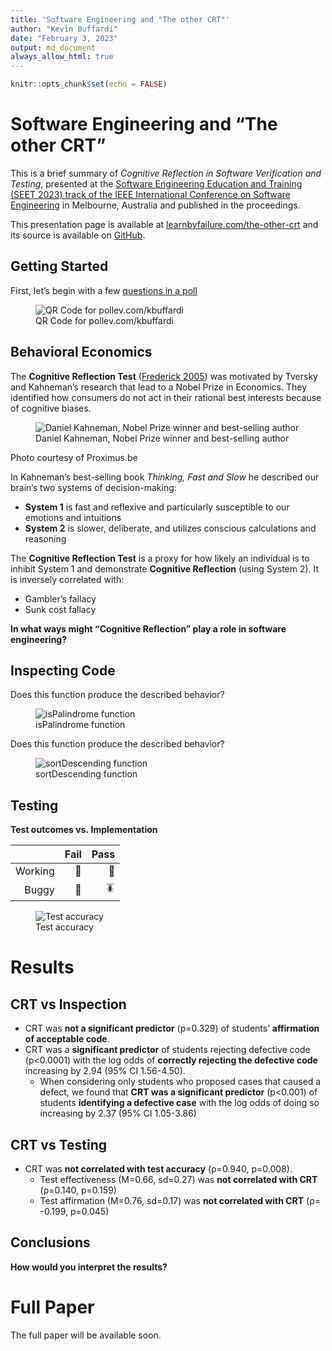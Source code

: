 ```yaml
---
title: 'Software Engineering and "The other CRT"'
author: "Kevin Buffardi"
date: "February 3, 2023"
output: md_document
always_allow_html: true
---
```


```r
knitr::opts_chunk$set(echo = FALSE)
```
        
# Software Engineering and "The other CRT"

This is a brief summary of *Cognitive Reflection in Software Verification and Testing*, presented at the [Software Engineering Education and Training (SEET 2023) track of the IEEE International Conference on Software Engineering](https://conf.researchr.org/track/icse-2023/icse-2023-SEET) in Melbourne, Australia and published in the proceedings.

This presentation page is available at [learnbyfailure.com/the-other-crt](https://learnbyfailure.com/the-other-crt/) and its source is available on [GitHub](https://github.com/kbuffardi/the-other-crt/).

## Getting Started

First, let's begin with a few [questions in a poll](https://pollev.com/kbuffardi)

![QR Code for pollev.com/kbuffardi](qr-polleverywhere.png)

## Behavioral Economics

The **Cognitive Reflection Test** ([Frederick 2005](https://doi.org/10.1257%2F089533005775196732)) was motivated by Tversky and Kahneman's research that lead to a Nobel Prize in Economics. They identified how consumers do not act in their rational best interests because of cognitive biases.

![Daniel Kahneman, Nobel Prize winner and best-selling author](kahneman.jpg)

Photo courtesy of Proximus.be

In Kahneman's best-selling book *Thinking, Fast and Slow* he described our brain's two systems of decision-making:

* **System 1** is fast and reflexive and particularly susceptible to our emotions and intuitions
* **System 2** is slower, deliberate, and utilizes conscious calculations and reasoning

The **Cognitive Reflection Test** is a proxy for how likely an individual is to inhibit System 1 and demonstrate **Cognitive Reflection** (using System 2). It is inversely correlated with:

  * Gambler's fallacy
  * Sunk cost fallacy
  
**In what ways might "Cognitive Reflection" play a role in software engineering?**



## Inspecting Code

Does this function produce the described behavior?

![isPalindrome function](isPalindrome.png)

Does this function produce the described behavior?

![sortDescending function](sortDescending.png)

## Testing

**Test outcomes vs. Implementation**

|         | Fail | Pass |
|--------:|-----:|-----:|
| Working |   🤨 |   🙌 |
|   Buggy |   🧐 |   🪳 |


![Test accuracy](accuracy-components.png)

# Results

## CRT vs Inspection

* CRT was **not a significant predictor** (p=0.329) of students’ **affirmation of acceptable code**. 
* CRT was a **significant predictor** of students rejecting defective code (p<0.0001) with the log odds of **correctly rejecting the defective code** increasing by 2.94
(95% CI 1.56-4.50). 
  * When considering only students who proposed cases that caused a defect, we found that **CRT was a significant predictor** (p<0.001) of students **identifying a
defective case** with the log odds of doing so increasing by 2.37 (95% CI 1.05-3.86)

## CRT vs Testing

* CRT was **not correlated with test accuracy** (ρ=0.940, p=0.008).
  * Test effectiveness (M=0.66, sd=0.27) was **not correlated with CRT** (ρ=0.140, p=0.159)
  * Test affirmation (M=0.76, sd=0.17) was **not correlated with CRT** (ρ= -0.199, p=0.045)
  
## Conclusions

**How would you interpret the results?**


# Full Paper

The full paper will be available soon.

<!--
[ACM Digital library](https://doi.org/10.1145/3502718.3524778)

To cite this paper, use the following reference in your bibliography:

> Kevin Buffardi and Richert Wang. 2022. Integrating Videos with Programming
Practice. In Proceedings of the 27th ACM Conference on Innovation and Technology in Computer Science Education Vol 1 (ITiCSE 2022), July 8–13, 2022, Dublin, Ireland. ACM, New York, NY, USA, 7 pages. https://doi.org/10.1145/3502718.3524778

Or import the following *BibTeX* reference:

```
@inproceedings{10.1145/3502718.3524778,
author = {Buffardi, Kevin and Wang, Richert}, title = {Integrating Videos with Programming Practice},year = {2022}, isbn = {9781450392013}, publisher = {Association for Computing Machinery}, address = {New York, NY, USA}, url = {https://doi.org/10.1145/3502718.3524778}, doi = {10.1145/3502718.3524778}, abstract = {There is an increasing variety of tools available to support students outside of the classroom as they learn how to program. However, broadening participation in computer science will also require these tools to reinforce inclusivity, diversity, and equity. To address these needs, two Hispanic-Serving Institutions, California State University, Chico (Chico State) and University of California, Santa Barbara (UCSB), are collaborating to produce video tutorials featuring students from historically marginalized communities. In these videos, students demonstrate uses of programming concepts in contexts that relate to their lives and interests. This experience report describes the development of the videos and associated programming practice problems. In a mixed-method observational study (n=188) of CS1 courses at the two universities, we investigated students' engagement with the videos and practice problems. Preliminary findings revealed that when the videos and practice problems were provided as separate links, students tended to watch the videos but not engage in the practice platform. Consequently, this paper also describes the development of Codewit.us, which integrates video lessons with an adaptive drill-and-practice programming interface. We found that when presented with the integrated interface, students were more likely to engage with practice in tandem with watching videos (instead of just watching videos without practice, as previously observed). The paper also describes thematic analysis of students' qualitative feedback on the videos and practice problems.}, booktitle = {Proceedings of the 27th ACM Conference on on Innovation and Technology in Computer Science Education Vol. 1}, pages = {241–247}, numpages = {7}, keywords = {computer science education, broadening participation, adaptive learning system, drill-and-practice, programming, cs1, coding, codewit.us, elearning, video}, location = {Dublin, Ireland},
series = {ITiCSE '22} }
```

-->
